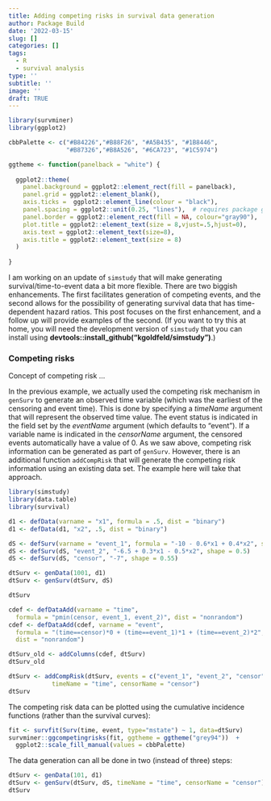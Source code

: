 ```yaml
---
title: Adding competing risks in survival data generation
author: Package Build
date: '2022-03-15'
slug: []
categories: []
tags:
  - R
  - survival analysis
type: ''
subtitle: ''
image: ''
draft: TRUE
---
```


```r
library(survminer)
library(ggplot2)

cbbPalette <- c("#B84226","#B88F26", "#A5B435", "#1B8446",
                "#B87326","#B8A526", "#6CA723", "#1C5974") 

ggtheme <- function(panelback = "white") {
  
  ggplot2::theme(
    panel.background = ggplot2::element_rect(fill = panelback),
    panel.grid = ggplot2::element_blank(),
    axis.ticks =  ggplot2::element_line(colour = "black"),
    panel.spacing = ggplot2::unit(0.25, "lines"),  # requires package grid
    panel.border = ggplot2::element_rect(fill = NA, colour="gray90"), 
    plot.title = ggplot2::element_text(size = 8,vjust=.5,hjust=0),
    axis.text = ggplot2::element_text(size=8),
    axis.title = ggplot2::element_text(size = 8)
  )  
  
}
```

I am working on an update of `simstudy` that will make generating survival/time-to-event data a bit more flexible. There are two biggish enhancements. The first facilitates generation of competing events, and the second allows for the possibility of generating survival data that has time-dependent hazard ratios. This post focuses on the first enhancement, and a follow up will provide examples of the second. (If you want to try this at home, you will need the development version of `simstudy` that you can install using **devtools::install_github("kgoldfeld/simstudy")**.)

### Competing risks

Concept of competing risk ...

In the previous example, we actually used the competing risk mechanism in `genSurv` to generate an observed time variable (which was the earliest of the censoring and event time). This is done by specifying a *timeName* argument that will represent the observed time value. The event status is indicated in the field set by the *eventName* argument (which defaults to "event"). If a variable name is indicated in the *censorName* argument, the censored events automatically have a value of 0. As we saw above, competing risk information can be generated as part of `genSurv`. However, there is an additional function `addCompRisk` that will generate the competing risk information using an existing data set. The example here will take that approach.

```r
library(simstudy)
library(data.table)
library(survival)
```

```r
d1 <- defData(varname = "x1", formula = .5, dist = "binary")
d1 <- defData(d1, "x2", .5, dist = "binary")

dS <- defSurv(varname = "event_1", formula = "-10 - 0.6*x1 + 0.4*x2", shape = 0.3)
dS <- defSurv(dS, "event_2", "-6.5 + 0.3*x1 - 0.5*x2", shape = 0.5)
dS <- defSurv(dS, "censor", "-7", shape = 0.55)

dtSurv <- genData(1001, d1)
dtSurv <- genSurv(dtSurv, dS)

dtSurv
```

```r
cdef <- defDataAdd(varname = "time", 
  formula = "pmin(censor, event_1, event_2)", dist = "nonrandom")
cdef <- defDataAdd(cdef, varname = "event", 
  formula = "(time==censor)*0 + (time==event_1)*1 + (time==event_2)*2", 
  dist = "nonrandom")

dtSurv_old <- addColumns(cdef, dtSurv)
dtSurv_old
```

```r
dtSurv <- addCompRisk(dtSurv, events = c("event_1", "event_2", "censor"), 
            timeName = "time", censorName = "censor")
dtSurv
```

The competing risk data can be plotted using the cumulative incidence functions (rather than the survival curves):

```r
fit <- survfit(Surv(time, event, type="mstate") ~ 1, data=dtSurv)
survminer::ggcompetingrisks(fit, ggtheme = ggtheme("grey94"))  + 
  ggplot2::scale_fill_manual(values = cbbPalette)
```

The data generation can all be done in two (instead of three) steps:

```r
dtSurv <- genData(101, d1)
dtSurv <- genSurv(dtSurv, dS, timeName = "time", censorName = "censor")
dtSurv
```
